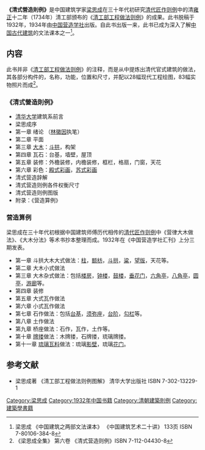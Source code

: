 '''《清式營造則例》'''是中国建筑学家[[梁思成|梁思成]]在三十年代初研究[[清代匠作则例|清代匠作则例]]中的清[[雍正|雍正]]十二年（1734年）清工部颁布的《[[清工部工程做法则例|清工部工程做法则例]]》的成果。此书脱稿于1932年，1934年由[[中国营造学社|中国营造学社]]出版。自此书出版一来，此书已成为深入了解[[中国古代建筑|中国古代建筑]]的文法课本之一<ref>梁思成 《中国建筑之两部文法课本》 《中国建筑艺术二十讲》 133页 ISBN 7-80106-384-8 
</ref>。

==内容==
此书并非《[[清工部工程做法则例|清工部工程做法则例]]》的注释，而是从中提炼出清代官式建筑的做法，其各部分构件的，名称，功能，位置和尺寸，并配以28幅现代工程绘图，83幅实物照片而成<ref>《梁思成全集》 第六卷 《清式营造则例》ISBN 7-112-04430-8 </ref>。
===《清式營造則例》===
*[[清华大学|清华大学]]建筑系前言
*梁思成序
*第一章 绪论  （[[林徽因|林徽因]]执笔）
*第二章 平面
*第三章 [[大木作|大木]]：[[斗拱|斗拱]]，构架
*第四章 瓦石：台基，墙壁，屋顶
*第五章 装修：外檐装修，内檐装修，框栏，格扇，门窗，天花
*第六章 彩色：[[殿式彩画|殿式彩画]]，[[苏式彩画|苏式彩画]]
*清式营造辞解
*清式营造则例各件权衡尺寸
*清式营造则例图版
*附录：《营造算例》
===营造算例===
梁思成在三十年代初根据中国建筑师傅历代相传的[[清代匠作则例|清代匠作则例]]中《营律大木做法》、《大木分法》等术书抄本整理而成。1932年在《中国营造学社汇刊》上分三期发表。
*第一章 斗拱大木大式做法：[[柱|柱]]，[[额枋|额枋]]，[[斗拱|斗拱]]，[[粱|粱]]，[[望版|望版]]，天花等。
*第二章 大木小式做法
*第三章 大木杂式做法：包括[[楼房|楼房]]，[[钟楼|钟楼]]，[[鼓楼|鼓楼]]，[[垂花门|垂花门]]，[[六角亭|六角亭]]，[[八角亭|八角亭]]，[[圆亭|圆亭]]，[[游廊|游廊]]等。
*第四章 装修
*第五章 大式瓦作做法
*第六章 小式瓦作做法
*第七章 石作做法：包括[[台基|台基]]，[[须弥座|须弥座]]，[[台阶|台阶]]，[[勾栏|勾栏]]等。
*第八章 土作做法
*第九章 桥座做法：石作，瓦作，土作等。
*第十章 [[牌搂|牌搂]]做法：木牌搂，石牌搂，琉璃牌搂。
*第十一章 [[琉璃瓦|琉璃瓦料]]做法：琉璃[[影壁|影壁]]，琉璃[[花门|花门]]。

==参考文献==
<div class="references-small">
<references />
</div>
*梁思成著 《清工部工程做法则例图解》 清华大学出版社 ISBN 7-302-13229-1

[[Category:梁思成|Category:梁思成]]
[[Category:1932年中国书籍|Category:1932年中国书籍]]
[[Category:清朝建築則例|Category:清朝建築則例]]
[[Category:建築學書籍|Category:建築學書籍]]